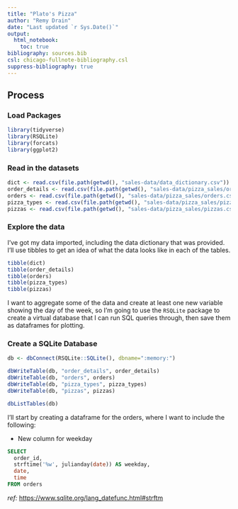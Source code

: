 ```yaml
---
title: "Plato's Pizza"
author: "Remy Drain"
date: "Last updated `r Sys.Date()`"
output: 
  html_notebook:
    toc: true
bibliography: sources.bib
csl: chicago-fullnote-bibliography.csl
suppress-bibliography: true
---
```


## Process
### Load Packages
```r
library(tidyverse)
library(RSQLite)
library(forcats)
library(ggplot2)
```

### Read in the datasets
```r
dict <- read.csv(file.path(getwd(), "sales-data/data_dictionary.csv"))
order_details <- read.csv(file.path(getwd(), "sales-data/pizza_sales/order_details.csv"))
orders <- read.csv(file.path(getwd(), "sales-data/pizza_sales/orders.csv"))
pizza_types <- read.csv(file.path(getwd(), "sales-data/pizza_sales/pizza_types.csv"))
pizzas <- read.csv(file.path(getwd(), "sales-data/pizza_sales/pizzas.csv"))
```

### Explore the data
I've got my data imported, including the data dictionary that was provided. I'll use tibbles to get an idea of what the data looks like in each of the tables.
```r
tibble(dict)
tibble(order_details)
tibble(orders)
tibble(pizza_types)
tibble(pizzas)
```

I want to aggregate some of the data and create at least one new variable showing the day of the week, so I'm going to use the `RSQLite` package to create a virtual database that I can run SQL queries through, then save them as dataframes for plotting.

### Create a SQLite Database
```r
db <- dbConnect(RSQLite::SQLite(), dbname=":memory:")

dbWriteTable(db, "order_details", order_details)
dbWriteTable(db, "orders", orders)
dbWriteTable(db, "pizza_types", pizza_types)
dbWriteTable(db, "pizzas", pizzas)

dbListTables(db)
```

I'll start by creating a dataframe for the orders, where I want to include the following:

* New column for weekday 
```sql
SELECT
  order_id,
  strftime('%w', julianday(date)) AS weekday,
  date,
  time
FROM orders
```
*ref:* <https://www.sqlite.org/lang_datefunc.html#strftm>
